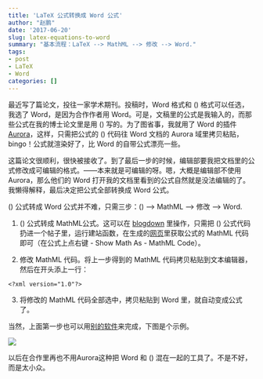 ```yaml
---
title: 'LaTeX 公式转换成 Word 公式'
author: "赵鹏"
date: '2017-06-20'
slug: latex-equations-to-word
summary: "基本流程：LaTeX --> MathML --> 修改 --> Word."
tags:
- post
- LaTeX
- Word
categories: []
---
```


最近写了篇论文，投往一家学术期刊。投稿时，Word 格式和 \(\LaTeX\) 格式可以任选，我选了 Word，是因为合作作者用 Word。可是，文稿里的公式是我输入的，而那些公式在我的博士论文里是用 \(\LaTeX\) 写的。为了图省事，我就用了 Word 的插件[Aurora](http://www.appinn.com/aurora/)，这样，只需把公式的 \(\LaTeX\) 代码往 Word 文档的 Aurora 域里拷贝粘贴，bingo！公式就渲染好了，比 Word 的自带公式漂亮一些。

这篇论文很顺利，很快被接收了。到了最后一步的时候，编辑部要我把文档里的公式修改成可编辑的格式。——本来就是可编辑的呀。嗯，大概是编辑部不使用Aurora，那么他们的 Word 打开我的文档里看到的公式自然就是没法编辑的了。我懒得解释，最后决定把公式全部转换成 Word 公式。

\(\LaTeX\) 公式转成 Word 公式并不难，只需三步：\(\LaTeX\) --> MathML --> 修改 --> Word.
 
1. \(\LaTeX\) 公式转成 MathML公式。这可以在 [blogdown](http://www.pzhao.org/zh/post/r-blogdown/) 里操作，只需把 \(\LaTeX\) 公式代码扔进一个帖子里，运行建站函数，在生成的[网页](http://www.pzhao.org/zh/post/equations/)里获取公式的 MathML 代码即可（在公式上点右键 - Show Math As - MathML Code）。

2. 修改 MathML 代码。将上一步得到的 MathML 代码拷贝粘贴到文本编辑器，然后在开头添上一行：

```
<?xml version="1.0"?>
```

3. 将修改的 MathML 代码全部选中，拷贝粘贴到 Word 里，就自动变成公式了。

当然，上面第一步也可以用[别的软件](https://www.latex4technics.com/)来完成，下图是个示例。

![](/img/latex-equations-to-word.gif)

以后在合作里再也不用Aurora这种把 Word 和 \(\LaTeX\) 混在一起的工具了。不是不好，而是太小众。
